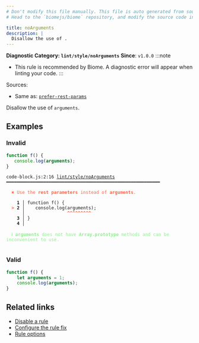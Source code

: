 ```yaml
---
# Don't modify this file manually. This file is auto generated from source, and you will lose your changes next time the website is built.
# Head to the `biomejs/biome` repository, and modify the source code in there.

title: noArguments
description: |
  Disallow the use of .
---
```


**Diagnostic Category: `lint/style/noArguments`**
<Tabs>
<TabItem label="JavaScript (and super languages)" icon="seti:javascript">
**Since**: `v1.0.0`
:::note
- This rule is recommended by Biome. A diagnostic error will appear when linting your code.
:::

Sources: 
- Same as: <a href="https://eslint.org/docs/latest/rules/prefer-rest-params" target="_blank"><code>prefer-rest-params</code></a>

Disallow the use of `arguments`.

## Examples

### Invalid

```js
function f() {
   console.log(arguments);
}
```

<pre class="language-text"><code class="language-text">code-block.js:2:16 <a href="https://biomejs.dev/linter/rules/no-arguments">lint/style/noArguments</a> ━━━━━━━━━━━━━━━━━━━━━━━━━━━━━━━━━━━━━━━━━━━━━━━━━━━━━━━━━━<br /><br />  <strong><span style="color: Tomato;">✖</span></strong> <span style="color: Tomato;">Use the </span><span style="color: Tomato;"><strong>rest parameters</strong></span><span style="color: Tomato;"> instead of </span><span style="color: Tomato;"><strong>arguments</strong></span><span style="color: Tomato;">.</span><br />  <br />    <strong>1 │ </strong>function f() &#123;<br />  <strong><span style="color: Tomato;">&gt;</span></strong> <strong>2 │ </strong>   console.log(arguments);<br />   <strong>   │ </strong>               <strong><span style="color: Tomato;">^</span></strong><strong><span style="color: Tomato;">^</span></strong><strong><span style="color: Tomato;">^</span></strong><strong><span style="color: Tomato;">^</span></strong><strong><span style="color: Tomato;">^</span></strong><strong><span style="color: Tomato;">^</span></strong><strong><span style="color: Tomato;">^</span></strong><strong><span style="color: Tomato;">^</span></strong><strong><span style="color: Tomato;">^</span></strong><br />    <strong>3 │ </strong>&#125;<br />    <strong>4 │ </strong><br />  <br />  <strong><span style="color: lightgreen;">ℹ</span></strong> <span style="color: lightgreen;"><strong>arguments</strong></span><span style="color: lightgreen;"> does not have </span><span style="color: lightgreen;"><strong>Array.prototype</strong></span><span style="color: lightgreen;"> methods and can be inconvenient to use.</span><br />  <br /></code></pre>

### Valid

```cjs
function f() {
    let arguments = 1;
    console.log(arguments);
}
```

## Related links

- [Disable a rule](/linter/#disable-a-lint-rule)
- [Configure the rule fix](/linter#configure-the-rule-fix)
- [Rule options](/linter/#rule-options)

</TabItem>
</Tabs>

